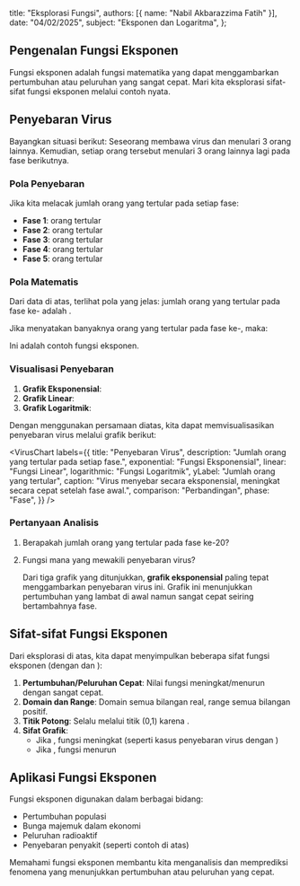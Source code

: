 
  title: "Eksplorasi Fungsi",
  authors: [{ name: "Nabil Akbarazzima Fatih" }],
  date: "04/02/2025",
  subject: "Eksponen dan Logaritma",
};

## Pengenalan Fungsi Eksponen

Fungsi eksponen adalah fungsi matematika yang dapat menggambarkan pertumbuhan atau peluruhan yang sangat cepat. Mari kita eksplorasi sifat-sifat fungsi eksponen melalui contoh nyata.

## Penyebaran Virus

Bayangkan situasi berikut: Seseorang membawa virus dan menulari 3 orang lainnya. Kemudian, setiap orang tersebut menulari 3 orang lainnya lagi pada fase berikutnya.

### Pola Penyebaran

Jika kita melacak jumlah orang yang tertular pada setiap fase:

- **Fase 1**: <InlineMath math="3 = 3^1"/> orang tertular
- **Fase 2**: <InlineMath math="9 = 3^2"/> orang tertular
- **Fase 3**: <InlineMath math="27 = 3^3"/> orang tertular
- **Fase 4**: <InlineMath math="81 = 3^4"/> orang tertular
- **Fase 5**: <InlineMath math="243 = 3^5"/> orang tertular

### Pola Matematis

Dari data di atas, terlihat pola yang jelas: jumlah orang yang tertular pada fase ke-<InlineMath math="x"/> adalah <InlineMath math="3^x"/>.

Jika <InlineMath math="f(x)"/> menyatakan banyaknya orang yang tertular pada fase ke-<InlineMath math="x"/>, maka:

<BlockMath math="f(x) = 3^x" />

Ini adalah contoh fungsi eksponen.

### Visualisasi Penyebaran

1. **Grafik Eksponensial**: <InlineMath math="f(x) = 3^x"/>
2. **Grafik Linear**: <InlineMath math="f(x) = 3x"/>
3. **Grafik Logaritmik**: <InlineMath math="f(x) = \log(x+1) \cdot 20"/>

Dengan menggunakan persamaan diatas, kita dapat memvisualisasikan penyebaran virus melalui grafik berikut:

<VirusChart
  labels={{
    title: "Penyebaran Virus",
    description: "Jumlah orang yang tertular pada setiap fase.",
    exponential: "Fungsi Eksponensial",
    linear: "Fungsi Linear",
    logarithmic: "Fungsi Logaritmik",
    yLabel: "Jumlah orang yang tertular",
    caption:
      "Virus menyebar secara eksponensial, meningkat secara cepat setelah fase awal.",
    comparison: "Perbandingan",
    phase: "Fase",
  }}
/>

### Pertanyaan Analisis

1. Berapakah jumlah orang yang tertular pada fase ke-20?

   <BlockMath math="f(20) = 3^{20} = 3.486.784.401" />

2. Fungsi mana yang mewakili penyebaran virus?

   Dari tiga grafik yang ditunjukkan, **grafik eksponensial** paling tepat menggambarkan penyebaran virus ini. Grafik ini menunjukkan pertumbuhan yang lambat di awal namun sangat cepat seiring bertambahnya fase.

## Sifat-sifat Fungsi Eksponen

Dari eksplorasi di atas, kita dapat menyimpulkan beberapa sifat fungsi eksponen <InlineMath math="f(x) = a^x"/> (dengan <InlineMath math="a > 0"/> dan <InlineMath math="a \neq 1"/>):

1. **Pertumbuhan/Peluruhan Cepat**: Nilai fungsi meningkat/menurun dengan sangat cepat.
2. **Domain dan Range**: Domain semua bilangan real, range semua bilangan positif.
3. **Titik Potong**: Selalu melalui titik (0,1) karena <InlineMath math="a^0 = 1"/>.
4. **Sifat Grafik**:
   - Jika <InlineMath math="a > 1"/>, fungsi meningkat (seperti kasus penyebaran virus dengan <InlineMath math="a = 3"/>)
   - Jika <InlineMath math="0 < a < 1"/>, fungsi menurun

## Aplikasi Fungsi Eksponen

Fungsi eksponen digunakan dalam berbagai bidang:

- Pertumbuhan populasi
- Bunga majemuk dalam ekonomi
- Peluruhan radioaktif
- Penyebaran penyakit (seperti contoh di atas)

Memahami fungsi eksponen membantu kita menganalisis dan memprediksi fenomena yang menunjukkan pertumbuhan atau peluruhan yang cepat.
